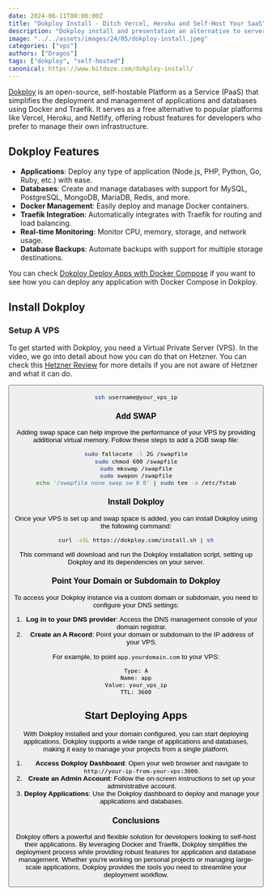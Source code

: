 ```yaml
---
date: 2024-06-11T00:00:00Z
title: "Dokploy Install - Ditch Vercel, Heroku and Self-Host Your SaaS"
description: "Dokploy install and presentation an alternative to serverless like Vercel, Heroku, etc"
image: "../../assets/images/24/05/dokploy-install.jpeg"
categories: ["vps"]
authors: ["Dragos"]
tags: ["dokploy", "self-hosted"]
canonical: https://www.bitdoze.com/dokploy-install/
---
```



[Dokploy](https://dokploy.com/) is an open-source, self-hostable Platform as a Service (PaaS) that simplifies the deployment and management of applications and databases using Docker and Traefik. It serves as a free alternative to popular platforms like Vercel, Heroku, and Netlify, offering robust features for developers who prefer to manage their own infrastructure.

## Dokploy Features

- **Applications**: Deploy any type of application (Node.js, PHP, Python, Go, Ruby, etc.) with ease.
- **Databases**: Create and manage databases with support for MySQL, PostgreSQL, MongoDB, MariaDB, Redis, and more.
- **Docker Management**: Easily deploy and manage Docker containers.
- **Traefik Integration**: Automatically integrates with Traefik for routing and load balancing.
- **Real-time Monitoring**: Monitor CPU, memory, storage, and network usage.
- **Database Backups**: Automate backups with support for multiple storage destinations.

You can check [Dokploy Deploy Apps with Docker Compose](https://www.bitdoze.com/dokploy-docker-compose-app/) if you want to see how you can deploy any application with Docker Compose in Dokploy.

## Install Dokploy

<YouTubeEmbed
  url="https://www.youtube.com/embed/XohTt3lh9qg"
  label="Dokploy Installation"
/>

### Setup A VPS

To get started with Dokploy, you need a Virtual Private Server (VPS).
In the video, we go into detail about how you can do that on Hetzner. You can check this [Hetzner Review](https://www.wpdoze.com/hetzner-cloud-review/) for more details if you are not aware of Hetzner and what it can do.

<Button link="https://go.bitdoze.com/hetzner" text="Hetzner €⁠20 Free" />

```sh
ssh username@your_vps_ip
```

### Add SWAP

Adding swap space can help improve the performance of your VPS by providing additional virtual memory. Follow these steps to add a 2GB swap file:

```sh
sudo fallocate -l 2G /swapfile
sudo chmod 600 /swapfile
sudo mkswap /swapfile
sudo swapon /swapfile
echo '/swapfile none swap sw 0 0' | sudo tee -a /etc/fstab
```

### Install Dokploy

Once your VPS is set up and swap space is added, you can install Dokploy using the following command:

```sh
curl -sSL https://dokploy.com/install.sh | sh
```

This command will download and run the Dokploy installation script, setting up Dokploy and its dependencies on your server.

### Point Your Domain or Subdomain to Dokploy

To access your Dokploy instance via a custom domain or subdomain, you need to configure your DNS settings:

1. **Log in to your DNS provider**: Access the DNS management console of your domain registrar.
2. **Create an A Record**: Point your domain or subdomain to the IP address of your VPS.

For example, to point `app.yourdomain.com` to your VPS:

```
Type: A
Name: app
Value: your_vps_ip
TTL: 3600
```

## Start Deploying Apps

<Picture src={img1} alt="Dokploy App" />

With Dokploy installed and your domain configured, you can start deploying applications. Dokploy supports a wide range of applications and databases, making it easy to manage your projects from a single platform.

1. **Access Dokploy Dashboard**: Open your web browser and navigate to `http://your-ip-from-your-vps:3000`.
2. **Create an Admin Account**: Follow the on-screen instructions to set up your administrative account.
3. **Deploy Applications**: Use the Dokploy dashboard to deploy and manage your applications and databases.

### Conclusions

Dokploy offers a powerful and flexible solution for developers looking to self-host their applications. By leveraging Docker and Traefik, Dokploy simplifies the deployment process while providing robust features for application and database management. Whether you're working on personal projects or managing large-scale applications, Dokploy provides the tools you need to streamline your deployment workflow.
